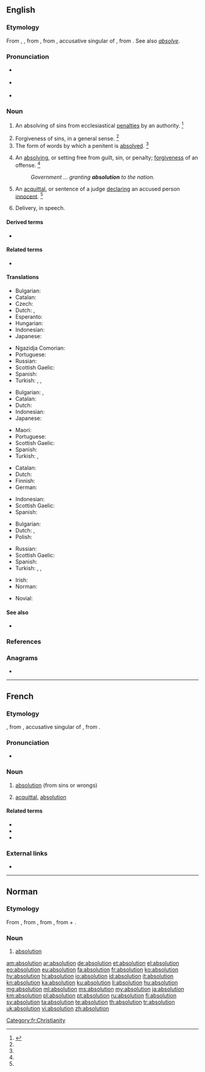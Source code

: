 {{also|Absolution}}
==English==

===Etymology===
From {{etyl|enm|en}} {{m|enm|absolucion}}, {{m|enm|absolucioun}}, from {{etyl|fro|en}} {{m|fro|absolution}}, from {{etyl|la|en}} {{m|la|absolūtiōnem}}, accusative singular of {{m|la|absolūtiō||acquittal}}, from {{m|la|absolvō||absolve}}. See also ''[[absolve]]''.

===Pronunciation===
* {{a|RP}} {{IPA|/æb.səˈljuː.ʃn̩/|lang=en}}
* {{a|US}} {{IPA|/ˌæb.səˈl(j)u.ʃn̩/|lang=en}}
* {{rhymes|uːʃən|lang=en}}

===Noun===
{{en-noun}}

# {{lb|en|ecclesiastical}} An absolving of sins from ecclesiastical [[penalty|penalties]] by an authority. {{defdate|First attested around 1150 to 1350.}}<ref name=SOED>{{R:SOED5|page=9}}</ref>
# Forgiveness of sins, in a general sense. {{defdate|First attested around 1150 to 1350.}}<ref name=SOED/>
# The form of words by which a penitent is [[absolved]]. {{defdate|First attested around 1350 to 1470.}}<ref name=SOED/>
#: {{rfquotek|Shipley}}
# An [[absolve|absolving]], or setting free from guilt, sin, or penalty; [[forgiven]]ess of an offense. {{defdate|First attested around 1350 to 1470.}}<ref name=SOED/>
#: ''Government ... granting '''absolution''' to the nation.''
# {{lb|en|civil|_|legal|obsolete}} An [[acquittal]], or sentence of a judge [[declare|declaring]] an accused person [[innocent]]. {{defdate|First attested in the early 17<sup>th</sup> century.}}<ref name=SOED/>
# {{lb|en|obsolete}} Delivery, in speech.
#: {{rfquotek|Ben Jonson}}

====Derived terms====
* {{l|en|Absolution day}}

====Related terms====
* {{l|en|absolute}}

====Translations====
{{trans-top|absolving or setting free from guilt, sin or penalty; forgiveness of an offense}}
* Bulgarian: {{t+|bg|опрощение}}
* Catalan: {{t|ca|absolució|f}}
* Czech: {{t|cs|rozhřešení|n}}
* Dutch: {{t+|nl|absolutie|f}}, {{t+|nl|vergiffenis|f}}
* Esperanto: {{t|eo|absolvo}}
* Hungarian: {{t+|hu|bűnbocsánat}}
* Indonesian: {{t|id|pembebasan dosa}}
* Japanese: {{t+|ja|解放|tr=kaihō}}
{{trans-mid}}
* Ngazidja Comorian: {{t|zdj|ghufrani}}
* Portuguese: {{t+|pt|absolvição|f}}
* Russian: {{t+|ru|проще́ние|n}}
* Scottish Gaelic: {{t|gd|saoradh|m}}
* Spanish: {{t+|es|absolución|f}}
* Turkish: {{t+|tr|bağışlama}}, {{t+|tr|mağfiret}}, {{t+|tr|yarlıgama}}
{{trans-bottom}}

{{trans-top|acquittal, or sentence of a judge declaring an accused person innocent}}
* Bulgarian: {{t|bg|оправдаване}}, {{t|bg|[[освобождаване]] [[от]] [[отговорност]]}}
* Catalan: {{t|ca|absolució|f}}
* Dutch: {{t+|nl|vrijspraak|m}}
* Indonesian: {{t+|id|absolusi}}
* Japanese: {{t+|ja|釈放|tr=shakuhō}}
{{trans-mid}}
* Maori: {{t|mi|whakaharakoretanga}}
* Portuguese: {{t+|pt|absolvição|f}}
* Scottish Gaelic: {{t|gd|saoradh|m}}
* Spanish: {{t+|es|absolución|f}}
* Turkish: {{t+|tr|aklanma}}, {{t+|tr|beraat}}
{{trans-bottom}}

{{trans-top|exercise of priestly jurisdiction in the sacrament of penance, by which Catholics believe the sins of the truly penitent are forgiven}}
* Catalan: {{t|ca|absolució|f}}
* Dutch: {{t+|nl|absolutie|f}}
* Finnish: {{t+|fi|synninpäästö}}
* German: {{t+|de|Absolution|f}}
{{trans-mid}}
* Indonesian: {{t+|id|absolusi}}
* Scottish Gaelic: {{t|gd|saoradh|m}}
* Spanish: {{t+|es|absolución|f}}
{{trans-bottom}}

{{trans-top|absolving from ecclesiastical penalties}}
* Bulgarian: {{t+|bg|опрощение}}
* Dutch: {{t+|nl|absolutie|f}}, {{t+|nl|dispensatie|f}}
* Polish: {{t+|pl|rozgrzeszenie|n}}
{{trans-mid}}
* Russian: {{t-check|ru|[[отпуще́ние]] ([[грех|грехо́в]])|n}}
* Scottish Gaelic: {{t|gd|saoradh|m}}
* Spanish: {{t+|es|absolución|f}}
* Turkish: {{t+|tr|bağışlama}}, {{t+|tr|yarlıgama}}, {{t+|tr|mağfiret}}
{{trans-bottom}}

{{trans-top|form of words by which a penitent is absolved}}
{{trans-mid}}
{{trans-bottom}}

{{trans-top|delivery, in speech}}
{{trans-mid}}
{{trans-bottom}}

{{checktrans-top}}
* Irish: {{t-check|ga|aspalóid|f}}
* Norman: {{t-check|nrf|absolution|f}}
{{trans-mid}}
* Novial: {{t-check|nov|absolutione}}
{{trans-bottom}}

====See also====
* {{l|en|indulgence}}

===References===
<references/>

===Anagrams===
* {{l|en|isobutanol}}

----

==French==

===Etymology===
{{etyl|fro|fr}}, from {{etyl|la|fr}} {{m|la|absolūtiōnem}}, accusative singular of {{m|la|absolūtiō||acquittal}}, from {{m|la|absolvō||absolve}}.

===Pronunciation===
* {{IPA|/apsɔlysjɔ̃/|lang=fr}}

===Noun===
{{fr-noun|f}}

# [[#English|absolution]] (from sins or wrongs)
# {{lb|fr|legal}} [[acquittal]], [[#English|absolution]]

====Related terms====
* {{l|fr|absoudre}}
* {{l|fr|absolu}}
* {{l|fr|absolutoire}}

===External links===
* {{R:TLFi}}

[[Category:fr:Christianity]]

----

==Norman==

===Etymology===
From {{etyl|fro|nrf}} {{m|fro|absolution}}, from {{etyl|la|nrf}} {{m|la|absolutio|absolūtiō, absolūtiōnem|acquittal}}, from {{m|la|absolvo|absolvō, absolvere|absolve, acquit}}, from {{m|la|ab||from, away from}} + {{m|la|solvo|solvō, solvere|release, loosen, dissolve, take apart}}.

===Noun===
{{nrf-noun|f}}

# {{lb|nrf|Jersey}} [[#English|absolution]]

[[am:absolution]]
[[ar:absolution]]
[[de:absolution]]
[[et:absolution]]
[[el:absolution]]
[[eo:absolution]]
[[eu:absolution]]
[[fa:absolution]]
[[fr:absolution]]
[[ko:absolution]]
[[hy:absolution]]
[[hi:absolution]]
[[io:absolution]]
[[id:absolution]]
[[it:absolution]]
[[kn:absolution]]
[[ka:absolution]]
[[ku:absolution]]
[[li:absolution]]
[[hu:absolution]]
[[mg:absolution]]
[[ml:absolution]]
[[ms:absolution]]
[[my:absolution]]
[[ja:absolution]]
[[km:absolution]]
[[pl:absolution]]
[[pt:absolution]]
[[ru:absolution]]
[[fi:absolution]]
[[sv:absolution]]
[[ta:absolution]]
[[te:absolution]]
[[th:absolution]]
[[tr:absolution]]
[[uk:absolution]]
[[vi:absolution]]
[[zh:absolution]]